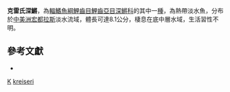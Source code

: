 {{Speciesbox
| taxon = Profundulus kreiseri
| binomial_authority = [[Matamoros|Matamoros]], [[Schaefer|Schaefer]],[[Hernández|Hernández]] & [[Chakrabarty|Chakrabarty]], 2012
| image = Profundulus kreiseri, USM 39022, holotype.png
| image_width = 250px
| status = NE
| status_system = IUCN3.1
}}

'''克雷氏深鱂'''，為[[輻鰭魚綱|輻鰭魚綱]][[鯉齒目|鯉齒目]][[鯉齒亞目|鯉齒亞目]][[深鱂科|深鱂科]]的其中一[[種|種]]，為熱帶淡水魚，分布於[[中美洲|中美洲]][[宏都拉斯|宏都拉斯]]淡水流域，體長可達8.1公分，棲息在底中層水域，生活習性不明。

== 參考文獻 ==
*{{FishBase_species|genus=Profundulus|species=kreiseri|year=2014|month=10}}

{{魚類小作品}}

{{Taxonbar}}
[[Category:2012年描述的鱼类|K]]
[[Category:深鱂屬|kreiseri]]